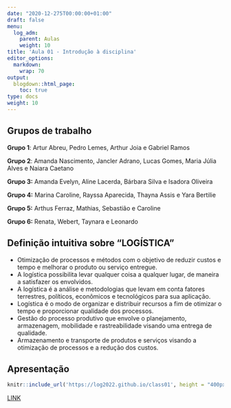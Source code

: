 ---
date: "2020-12-275T00:00:00+01:00"
draft: false
menu:
  log_adm:
    parent: Aulas
    weight: 10
title: 'Aula 01 - Introdução à disciplina'
editor_options: 
  markdown: 
    wrap: 70
output: 
  blogdown::html_page:
    toc: true
type: docs
weight: 10
---

## Grupos de trabalho
**Grupo 1**: Artur Abreu, Pedro Lemes, Arthur Joia e Gabriel Ramos

**Grupo 2**: Amanda Nascimento, Jancler Adrano, Lucas Gomes, Maria Júlia Alves e Naiara Caetano

**Grupo 3:** Amanda Evelyn, Aline Lacerda, Bárbara Silva e Isadora Oliveira

**Grupo 4:** Marina Caroline, Rayssa Aparecida, Thayna Assis e Yara Bertilie

**Grupo 5:** Arthus Ferraz, Mathias, Sebastião e Caroline

**Grupo 6:** Renata, Webert, Taynara e Leonardo

## Definição intuitiva sobre "LOGÍSTICA"
- Otimização de processos e métodos com o objetivo de reduzir custos e tempo e melhorar o produto ou serviço entregue.
- A logística possibilita levar qualquer coisa a qualquer lugar, de maneira a satisfazer os envolvidos.
- A logística é a análise e metodologias que levam em conta fatores terrestres, políticos, econômicos e tecnológicos para sua aplicação. 
- Logística é o modo de organizar e distribuir recursos a fim de otimizar o tempo e proporcionar qualidade dos processos.
- Gestão do processo produtivo que envolve o planejamento, armazenagem, mobilidade e rastreabilidade visando uma entrega de qualidade.
- Armazenamento e transporte de produtos e serviços visando a otimização de processos e a redução dos custos.

## Apresentação

```{r echo=FALSE, message=FALSE, warning=FALSE}
knitr::include_url('https://log2022.github.io/class01', height = "400px")
```

[LINK](https://log2022.github.io/class01)
